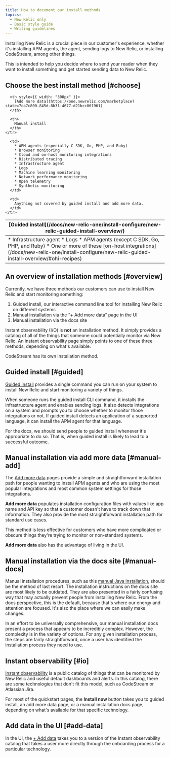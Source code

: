 ```yaml
---
title: How to document our install methods
topics:
  - New Relic only
  - Basic style guide
  - Writing guidelines
---
```


Installing New Relic is a crucial piece in our customer's experience, whether it's installing APM agents, the <InlinePopover type="infrastructure" /> agent, sending logs to New Relic, or installing CodeStream, among other things.

This is intended to help you decide where to send your reader when they want to install something and get started sending data to New Relic.

## Choose the best install method [#choose]

<table>
  <thead>
    <tr>
      <th style={{ width: "300px" }}>
        [Guided install](/docs/new-relic-one/install-configure/new-relic-guided-install-overview/)
      </th>

      <th style={{ width: "300px" }}>
        [Add more data](https://one.newrelic.com/marketplace?state=7ca7c800-845d-8b31-4677-d21bcc061961)
      </th>

      <th>
        Manual install
      </th>
    </tr>
  </thead>

  <tbody>
    <tr>
      <td>
        * Infrastructure agent
        * Logs
        * APM agents (except C SDK, Go, PHP, and Ruby)
        * One or more of these [on-host integrations](/docs/new-relic-one/install-configure/new-relic-guided-install-overview/#ohi-recipes)
      </td>

      <td>
        * APM agents (especially C SDK, Go, PHP, and Ruby)
        * Browser monitoring
        * Cloud and on-host monitoring integrations
        * Distributed tracing
        * Infrastructure agent
        * Logs
        * Machine learning monitoring
        * Network performance monitoring
        * Open telemetry
        * Synthetic monitoring
      </td>

      <td>
        Anything not covered by guided install and add more data.
      </td>
    </tr>
  </tbody>
</table>

## An overview of installation methods [#overview]

Currently, we have three methods our customers can use to install New Relic and start monitoring something:

1. Guided install, our interactive command line tool for installing New Relic on different systems
2. Manual installation via the “+ Add more data” page in the UI
3. Manual installation via the docs site

Instant observability (I/O) is **not** an installation method. It simply provides a catalog of all of the things that someone could potentially monitor via New Relic. An instant observability page simply points to one of these three methods, depending on what's available.

CodeStream has its own installation method.

## Guided install [#guided]

[Guided install](/docs/new-relic-one/install-configure/new-relic-guided-install-overview/) provides a single command you can run on your system to install New Relic and start monitoring a variety of things.

When someone runs the guided install CLI command, it installs the infrastructure agent and enables sending logs. It also detects integrations on a system and prompts you to choose whether to monitor those integrations or not. If guided install detects an application of a supported language, it can install the APM agent for that language.

For the docs, we should send people to guided install whenever it's appropriate to do so. That is, when guided install is likely to lead to a successful outcome.

## Manual installation via add more data [#manual-add]

The [Add more data](https://one.newrelic.com/marketplace?state=7ca7c800-845d-8b31-4677-d21bcc061961) pages provide a simple and straightforward installation path for people wanting to install APM agents and who are using the most popular integrations and most common system settings for those integrations.

**Add more data** populates installation configuration files with values like app name and API key so that a customer doesn't have to track down that information. They also provide the most straightforward installation path for standard use cases.

This method is less effective for customers who have more complicated or obscure things they're trying to monitor or non-standard systems.

**Add more data** also has the advantage of living in the UI.

## Manual installation via the docs site [#manual-docs]

Manual installation procedures, such as this [manual Java installation](/docs/apm/agents/java-agent/installation/install-java-agent), should be the method of last resort. The installation instructions on the docs site are most likely to be outdated. They are also presented in a fairly confusing way that may actually prevent people from installing New Relic. From the docs perspective, this is the default, because that's where our energy and attention are focused. It's also the place where we can easily make changes.

In an effort to be universally comprehensive, our manual installation docs present a process that appears to be incredibly complex. However, the complexity is in the variety of options. For any given installation process, the steps are fairly straightforward, once a user has identified the installation process they need to use.

## Instant observability [#io]

[Instant observability](https://newrelic.com/instant-observability) is a public catalog of things that can be monitored by New Relic and useful default dashboards and alerts. In this catalog, there are some technologies that don't fit this model, such as CodeStream or Atlassian Jira.

For most of the quickstart pages, the **Install now** button takes you to guided install, an add more data page, or a manual installation docs page, depending on what's available for that specific technology.

## Add data in the UI [#add-data]

In the UI, the [+ Add data](https://one.newrelic.com/marketplace?state=7ca7c800-845d-8b31-4677-d21bcc061961) takes you to a version of the Instant observability catalog that takes a user more directly through the onboarding process for a particular technology.
